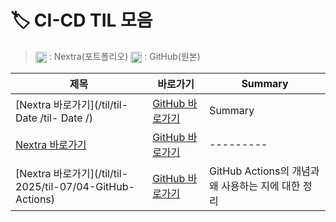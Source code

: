 # 🏷️ CI-CD TIL 모음

> <img src="/vercel.png" width="18" style="vertical-align:middle" /> : Nextra(포트폴리오)   <img src="/github.png" width="18" style="vertical-align:middle" /> : GitHub(원본)

| 제목 | 바로가기 | Summary |
|------|----------|---------|
| [Nextra 바로가기](/til/til- Date /til- Date /) | [GitHub 바로가기]() | Summary |
| [Nextra 바로가기](/til/til-/til-/) | [GitHub 바로가기]() | --------- |
| [Nextra 바로가기](/til/til- 2025/til-07/04-GitHub-Actions) | [GitHub 바로가기](https://github.com/MinHyeok-lee1/TIL/blob/main/2025/07/04-GitHub-Actions.md) | GitHub Actions의 개념과 왜 사용하는 지에 대한 정리 |
